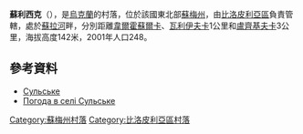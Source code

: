 {{coord|50|51|15|N|34|17|17|E|scale:100000_region:UA|display=title}}

'''蘇利西克'''（{{lang-uk|Сульське}}），是[[烏克蘭|烏克蘭]]的村落，位於該國東北部[[蘇梅州|蘇梅州]]，由[[比洛皮利亞區|比洛皮利亞區]]負責管轄，處於[[蘇拉河_(第聶伯河支流)|蘇拉河]]畔，分別距離[[韋爾霍蘇爾卡|韋爾霍蘇爾卡]]、[[瓦利伊夫卡_(比洛皮利亞區)|瓦利伊夫卡]]1公里和[[盧齊基夫卡|盧齊基夫卡]]3公里，海拔高度142米，2001年人口248。

==參考資料==
*[http://w1.c1.rada.gov.ua/pls/z7502/A005?rdat1=02.02.2010&rf7571=28597 Сульське]{{Dead link|date=2018年6月 |bot=InternetArchiveBot |fix-attempted=no }}
*[http://weather.in.ua/ua/symskaja/25523 Погода в селі Сульське] {{Wayback|url=http://weather.in.ua/ua/symskaja/25523 |date=20190220181602 }}

{{DEFAULTSORT:Сульське}}

[[Category:蘇梅州村落|Category:蘇梅州村落]]
[[Category:比洛皮利亞區村落|Category:比洛皮利亞區村落]]


{{Sumy-geo-stub}}